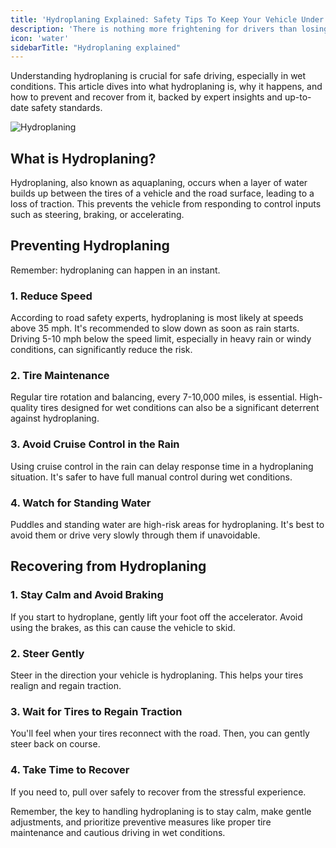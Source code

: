 ```yaml
---
title: 'Hydroplaning Explained: Safety Tips To Keep Your Vehicle Under Control'
description: 'There is nothing more frightening for drivers than losing control of a vehicle when hydroplaning, which drivers will avoid using our expert tips.'
icon: 'water'
sidebarTitle: "Hydroplaning explained"
---
```


Understanding hydroplaning is crucial for safe driving, especially in wet conditions. This article dives into what hydroplaning is, why it happens, and how to prevent and recover from it, backed by expert insights and up-to-date safety standards.

![Hydroplaning](https://driving-tests.org/wp-content/uploads/2020/06/car-hydroplaning-on-a-wet-road-1.jpg)

## What is Hydroplaning?

Hydroplaning, also known as aquaplaning, occurs when a layer of water builds up between the tires of a vehicle and the road surface, leading to a loss of traction. This prevents the vehicle from responding to control inputs such as steering, braking, or accelerating.

## Preventing Hydroplaning
Remember: hydroplaning can happen in an instant.

### 1. Reduce Speed
According to road safety experts, hydroplaning is most likely at speeds above 35 mph. It's recommended to slow down as soon as rain starts. Driving 5-10 mph below the speed limit, especially in heavy rain or windy conditions, can significantly reduce the risk.

### 2. Tire Maintenance
Regular tire rotation and balancing, every 7-10,000 miles, is essential. High-quality tires designed for wet conditions can also be a significant deterrent against hydroplaning.

### 3. Avoid Cruise Control in the Rain
Using cruise control in the rain can delay response time in a hydroplaning situation. It's safer to have full manual control during wet conditions.

### 4. Watch for Standing Water
Puddles and standing water are high-risk areas for hydroplaning. It's best to avoid them or drive very slowly through them if unavoidable.

## Recovering from Hydroplaning

### 1. Stay Calm and Avoid Braking
If you start to hydroplane, gently lift your foot off the accelerator. Avoid using the brakes, as this can cause the vehicle to skid.

### 2. Steer Gently
Steer in the direction your vehicle is hydroplaning. This helps your tires realign and regain traction.

### 3. Wait for Tires to Regain Traction
You'll feel when your tires reconnect with the road. Then, you can gently steer back on course.

### 4. Take Time to Recover
If you need to, pull over safely to recover from the stressful experience.

Remember, the key to handling hydroplaning is to stay calm, make gentle adjustments, and prioritize preventive measures like proper tire maintenance and cautious driving in wet conditions.